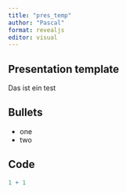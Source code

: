 ```yaml
---
title: "pres_temp"
author: "Pascal"
format: revealjs
editor: visual
---
```


## Presentation template

Das ist ein test

## Bullets

-   one
-   two

## Code

```r
1 + 1
```
